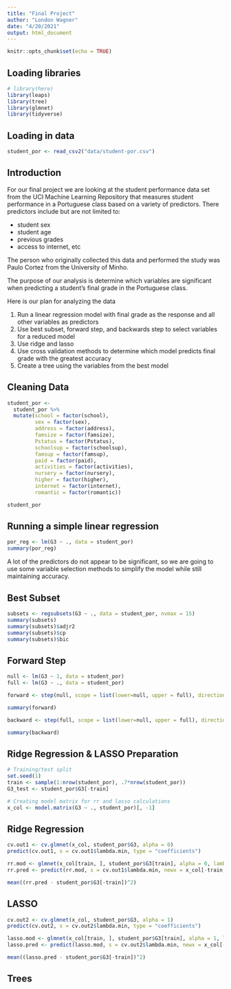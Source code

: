 ```yaml
---
title: "Final Project"
author: "London Wagner"
date: "4/20/2021"
output: html_document
---
```


```r
knitr::opts_chunk$set(echo = TRUE)
```

## Loading libraries

```r
# library(here)
library(leaps)
library(tree)
library(glmnet)
library(tidyverse)
```

## Loading in data

```r
student_por <- read_csv2("data/student-por.csv")
```


## Introduction

For our final project we are looking at the student performance data set from the UCI Machine Learning Repository that measures student performance in a Portuguese class based on a variety of predictors. There predictors include but are not limited to:

- student sex
- student age
- previous grades
- access to internet, etc

The person who originally collected this data and performed the study was Paulo Cortez from the University of Minho. 

The purpose of our analysis is determine which variables are significant when predicting a student's final grade in the Portuguese class.

Here is our plan for analyzing the data

1) Run a linear regression model with final grade as the response and all other variables as predictors 
2) Use best subset, forward step, and backwards step to select variables for a reduced model
3) Use ridge and lasso
4) Use cross validation methods to determine which model predicts final grade with the greatest accuracy
5) Create a tree using the variables from the best model

## Cleaning Data

```r
student_por <-
  student_por %>%
  mutate(school = factor(school),
         sex = factor(sex),
         address = factor(address),
         famsize = factor(famsize),
         Pstatus = factor(Pstatus),
         schoolsup = factor(schoolsup),
         famsup = factor(famsup),
         paid = factor(paid),
         activities = factor(activities),
         nursery = factor(nursery),
         higher = factor(higher),
         internet = factor(internet),
         romantic = factor(romantic))

student_por
```

## Running a simple linear regression

```r
por_reg <- lm(G3 ~ ., data = student_por)
summary(por_reg)
```

A lot of the predictors do not appear to be significant, so we are going to use some variable selection methods to simplify the model while still maintaining accuracy.

## Best Subset

```r
subsets <- regsubsets(G3 ~ ., data = student_por, nvmax = 15)
summary(subsets)
summary(subsets)$adjr2
summary(subsets)$cp
summary(subsets)$bic
```

## Forward Step

```r
null <- lm(G3 ~ 1, data = student_por)
full <- lm(G3 ~ ., data = student_por)

forward <- step(null, scope = list(lower=null, upper = full), direction = "forward")

summary(forward)
```

```r
backward <- step(full, scope = list(lower=null, upper = full), direction = "backward")

summary(backward)
```

## Ridge Regression & LASSO Preparation

```r
# Training/test split
set.seed(1)
train <- sample(1:nrow(student_por), .7*nrow(student_por))
G3_test <- student_por$G3[-train]

# Creating model matrix for rr and lasso calculations
x_col <- model.matrix(G3 ~ ., student_por)[, -1]
```

## Ridge Regression

```r
cv.out1 <- cv.glmnet(x_col, student_por$G3, alpha = 0)
predict(cv.out1, s = cv.out1$lambda.min, type = "coefficients")
```

```r
rr.mod <- glmnet(x_col[train, ], student_por$G3[train], alpha = 0, lambda = cv.out1$lambda.min)
rr.pred <- predict(rr.mod, s = cv.out1$lambda.min, newx = x_col[-train, ])

mean((rr.pred - student_por$G3[-train])^2)
```

## LASSO

```r
cv.out2 <- cv.glmnet(x_col, student_por$G3, alpha = 1)
predict(cv.out2, s = cv.out2$lambda.min, type = "coefficients")
```

```r
lasso.mod <- glmnet(x_col[train, ], student_por$G3[train], alpha = 1, lambda = cv.out2$lambda.min)
lasso.pred <- predict(lasso.mod, s = cv.out2$lambda.min, newx = x_col[-train, ])

mean((lasso.pred - student_por$G3[-train])^2)
```

## Trees

```r

```

